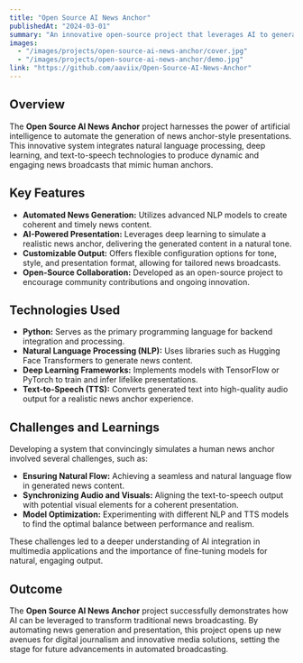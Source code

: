 ```yaml
---
title: "Open Source AI News Anchor"
publishedAt: "2024-03-01"
summary: "An innovative open-source project that leverages AI to generate dynamic news anchor presentations, delivering engaging and automated news content."
images:
  - "/images/projects/open-source-ai-news-anchor/cover.jpg"
  - "/images/projects/open-source-ai-news-anchor/demo.jpg"
link: "https://github.com/aaviix/Open-Source-AI-News-Anchor"
---
```


## Overview

The **Open Source AI News Anchor** project harnesses the power of artificial intelligence to automate the generation of news anchor-style presentations. This innovative system integrates natural language processing, deep learning, and text-to-speech technologies to produce dynamic and engaging news broadcasts that mimic human anchors.

## Key Features

- **Automated News Generation:** Utilizes advanced NLP models to create coherent and timely news content.
- **AI-Powered Presentation:** Leverages deep learning to simulate a realistic news anchor, delivering the generated content in a natural tone.
- **Customizable Output:** Offers flexible configuration options for tone, style, and presentation format, allowing for tailored news broadcasts.
- **Open-Source Collaboration:** Developed as an open-source project to encourage community contributions and ongoing innovation.

## Technologies Used

- **Python:** Serves as the primary programming language for backend integration and processing.
- **Natural Language Processing (NLP):** Uses libraries such as Hugging Face Transformers to generate news content.
- **Deep Learning Frameworks:** Implements models with TensorFlow or PyTorch to train and infer lifelike presentations.
- **Text-to-Speech (TTS):** Converts generated text into high-quality audio output for a realistic news anchor experience.

## Challenges and Learnings

Developing a system that convincingly simulates a human news anchor involved several challenges, such as:
- **Ensuring Natural Flow:** Achieving a seamless and natural language flow in generated news content.
- **Synchronizing Audio and Visuals:** Aligning the text-to-speech output with potential visual elements for a coherent presentation.
- **Model Optimization:** Experimenting with different NLP and TTS models to find the optimal balance between performance and realism.

These challenges led to a deeper understanding of AI integration in multimedia applications and the importance of fine-tuning models for natural, engaging output.

## Outcome

The **Open Source AI News Anchor** project successfully demonstrates how AI can be leveraged to transform traditional news broadcasting. By automating news generation and presentation, this project opens up new avenues for digital journalism and innovative media solutions, setting the stage for future advancements in automated broadcasting.
